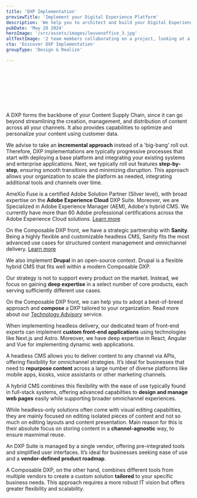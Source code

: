 ```yaml
---
title: 'DXP Implementation'
previewTitle: 'Implement your Digital Experience Platform'
description: 'We help you to architect and build your Digital Experience Platform (DXP), aligning with your Content Supply Chain and seamlessly integrating with your customer touchpoints.'
pubDate: 'May 28 2024'
heroImage: '/src/assets/images/leuvenoffice_3.jpg'
altTextImage: '2 team members collaborating on a project, looking at a single laptop screen.'
cta: 'Discover DXP Implementation'
groupType: 'Design & Realize'

---
```



<HeroHeader 
	headline={frontmatter.title}
    text={frontmatter.description}
    backgroundImage={frontmatter.heroImage} >	
	<Customers headline="Customers for which we implemented their DXP">
		<Image src={kbc} alt="" class="h-10 w-auto"/>
		<Image src={mediafin} alt="" class="h-10 w-auto"/>
		<Image src={argenta} alt="" class="h-10 w-auto"/>
		<Image src={daikin} alt="" class="h-10 w-auto"/>
		<Image src={deceuninck} alt="" class="h-10 w-auto"/>
		<Image src={deme} alt="" class="h-10 w-auto"/>
		<Image src={kdg} alt="" class="h-10 w-auto"/>
		<Image src={leuven} alt="" class="h-10 w-auto"/>
		<Image src={oecd} alt="" class="h-10 w-auto"/>
		<Image src={sligro} alt="" class="h-10 w-auto"/>
	</Customers> 
</HeroHeader>

<TeaserWithImage 
	headline="Experience management challenges at enterprises"
	description="
	<p>In today’s digital-first world, delivering consistent, engaging, and <strong>personalized experiences across channels</strong> is essential to stay competitive. However, businesses often face significant challenges when it comes to creating, managing and optimizing these experiences.</p>
	<p>We have witnessed a number recurring challenges at our clients:</p>
	<ol>
		<li><strong>Inconsistent Customer Experiences:</strong> Without an integrated platform, it’s difficult to deliver a consistent brand message across different touchpoints like web, mobile, and social media, leading to poor customer engagement.</li>
		<li><strong>Content locked in silos:</strong> Too often, organizations have their content shattered in silos. They struggle with inflexible CMS systems, locking content into specific formats and channels while forcing the same generic workflow for all types of authors.</li>
		<li><strong>Outdated technology stacks:</strong> This often results in limited integration capabilities, lack of flexibility and scalability, high maintenance costs and technical debt and the inability to leverage emerging capabilities like Artificial Intelligence (AI)</li>
		<li><strong>Slow time-to-market:</strong> As businesses grow, scaling content creation and distribution becomes a significant bottleneck. Without a robust content supply chain, it’s challenging to manage the volume and complexity of content required for omnichannel delivery, resulting in reduced time-to-market.</li>
	</ol>
	">
	<Image src={placeholder} alt="" width={768} class="rounded-xl" />
</TeaserWithImage>

<TeaserWithImage
	align="left"
	headline="How a DXP can help"
	description="
	<p>A Digital Experience Platform or DXP integrates key experience management capabilities, facilitating <strong>cross-silo</strong> collaboration. When implemented with care, it aligns perfectly with your envisioned Content Supply Chain, fostering faster <strong>time-to-market</strong>, higher <strong>cost-efficiency</strong> and in the end a strongly improved experience for your customers.</p><p>It helps you shift from fragmented systems to an <strong>integrated platform</strong> that connects your teams, technology, and processes, ensuring efficient operations and more impactful customer interactions across every customer touchpoint.</p>
	">
	<Image src={placeholder} alt="" width={768} class="rounded-xl" />
</TeaserWithImage>

<TilesContainer
    headline="Key capabilities of a DXP"
    description="
    <p>While your specific setup may vary, a DXP typically supports a combination of these three core capabilities:</p>
    ">
    <SmallTile 
		headline="Content & Assets management"
		description="Ensure authors can produce, manage and govern content at scale. Typical tooling includes CMS, DAM and PIM.">
    </SmallTile>
    <SmallTile 
		headline="Customer Data management"
		description="Analyze customer insights and get a holistic view on your customer's journey. Typical tooling includes behavioural analytics and customer.">
    </SmallTile>
    <SmallTile 
		headline="Journey orchestration"
		description="Deliver content to the right person, in the right channel, at the right time. Typical tooling includes design systems, testing and personalisation tools.">
    </SmallTile>
</TilesContainer>

<TeaserWithImage 
	headline="DXP Suite or Composable DXP?"
	description="
	<p>The composition of a DXP depends on the unique needs of your organization. Since every business operates with different goals, customer journeys, and internal structures, your DXP must be flexible and modular, allowing you to choose the right tools and capabilities that align with your objectives.</p><p>Over the past years, <strong>two categories</strong> of DXP have emerged in the market: Composable DXP and DXP Suites.</p>
	<h3>DXP Suite</h3>
	<p>With a DXP Suite, you invest in a broader marketing platform, supported by a <strong>single vendor</strong>. These kind of systems offer a broad set of <strong>tightly integrated</strong> solutions, providing business users with autonomy and ease-of-use. Key features include capabilities like in-context editing, off-the-shelf analytics, personalisation tooling and integrated asset management. Typically, these suites come with a <strong>hybrid CMS</strong>, providing advanced website management and page-building capabilities for business users as well as the ability to deliver content across channels using APIs.</p>
	<h3>Composable DXP</h3>
	<p>As your organizations becomes more <strong>digitally mature</strong>, you will find yourself in need for a more scalable and flexible digital ecosystem supporting your growth. A composable architecture is characterised by a strong <strong>decoupling of capabilities</strong>. This kind of architecture typically includes a <strong>native headless CMS</strong>, advanced integration layers and cloud-native microservices. It provides your organization with more freedom to compose your digital ecosystem by choosing <strong>best-of-breed</strong> solutions, fitting your specific needs. It is ideal for businesses with a mature vision on IT and CX.</p>
	Curious on how we can help you with selecting the right architecture and set of technologies? Check out our <a href='#'>Technology Advisory</a> service.
	">
	<Image src={placeholder} alt="" width={768} class="rounded-xl" />
</TeaserWithImage>

<TeaserWithImage
	align="left"
	headline="Headless or hybrid architecture?"
	description="
	<p>A modern DXP typically comes with either a Hybrid CMS or a Headless CMS. Each offers distinct advantages depending on the complexity of your digital experience needs and the channels you need to support.</p>
	<h3>Hybrid: Balancing Flexibility and Ease of Use</h3>
	<p>With a hybrid CMS, you get the channel-agnostic content management necessary for omnichannel experiences, alongside the convenience of WYSIWYG (what-you-see-is-what-you-get) editors or page builders when needed. This approach <strong>supports both developers and business users</strong>, making it an attractive option for organizations looking to balance omnichannel complexity with ease of use.</p>
	<h3>Headless CMS: Ultimate flexibility for omnichannel experiences</h3>
	<p>Headless CMSs focus strongly on <strong>structured content</strong>, organizing information in a way that is independent of any specific layout or design, making it <strong>reusable and scalable by nature</strong>. By embracing proper semantics in how content is stored and managed, businesses can more easily adapt content for different formats without needing to recreate or reformat it for each channel. However, this decoupling comes at the cost of having more limited visual editing tools or page-building capabilities, so teams have a stronger dependency on IT to manage the presentation layer for each channel.</p> 
	">
	<Image src={placeholder} alt="" width={768} class="rounded-xl" />
</TeaserWithImage>

<TeaserWithImage 
	headline="Adoption across your organization"
	description="
	<p>For a DXP to succeed, it needs to be <strong>embraced by all layers</strong> in your organization. With our <a href='#'>Change Management</a> service, we help you ensure that everyone is aligned on the platform’s vision and the way it drives your business goals.</p>
	">
	<Image src={placeholder} alt="" width={768} class="rounded-xl" />
</TeaserWithImage>

<Highlight 
	title="Improving Customer Experience with Content Hubs and Design Systems"
	text="Content Hubs and Design Systems are two complementary tools which can help to streamline your content operations. In this blog post, we recap what they are and how they can enable seamless customer experiences."
	image='/src/assets/images/leuvenoffice_2.jpg'
	buttonText="Read more"
	buttonLink="/insights/improving-customer-experience-with-content-hubs-and-design-systems/"
	/>

<Faq headline="Questions we usually get">
	<FaqQuestion 
		headline="Is a DXP essential to support my Content Supply Chain?">
		<p>A DXP forms the backbone of your Content Supply Chain, since it can go beyond streamlining the creation, management, and distribution of content across all your channels. It also provides capabilities to optimize and personalize your content using customer data.</p>
	</FaqQuestion>
	<FaqQuestion 
		headline="How is a DXP usually implemented?">
		<p>We advise to take an <strong>incremental approach</strong> instead of a 'big-bang' roll out. Therefore, DXP implementations are typically progressive processes that start with deploying a base platform and integrating your existing systems and enterprise applications. Next, we typically roll out features <strong>step-by-step</strong>, ensuring smooth transitions and minimizing disruption. This approach allows your organization to scale the platform as needed, integrating additional tools and channels over time.</p>
	</FaqQuestion>
	<FaqQuestion
		headline="Which products do we use to implement DXPs at our clients?"
		headlineTag="h3"> 
		<p>AmeXio Fuse is a certified Adobe Solution Partner (Silver level), with broad expertise on the <strong>Adobe Experience Cloud</strong> DXP Suite. Moreover, we are Specialized in Adobe Experience Manager (AEM), Adobe's hybrid CMS. We currently have more than 60 Adobe professional certifications across the Adobe Experience Cloud solutions. <a href='#'>Learn more</a></p>
		<p>On the Composable DXP front, we have a strategic partnership with <strong>Sanity</strong>. Being a highly flexible and customizable headless CMS, Sanity fits the most advanced use cases for structured content management and omnichannel delivery. <a href='#'>Learn more</a></p>
		<p>We also implement <strong>Drupal</strong> in an open-source context. Drupal is a flexible hybrid CMS that fits well within a modern Composable DXP.</p> 
	</FaqQuestion>
	<FaqQuestion 
		headline="Do we limit ourselves to these products?" >
		<p>Our strategy is not to support every product on the market. Instead, we focus on gaining <strong>deep expertise</strong> in a select number of core products, each serving sufficiently different use cases.</p>
		<p>On the Composable DXP front, we can help you to adopt a best-of-breed approach and <strong>compose</strong> a DXP tailored to your organization. Read more about our <a href='#'>Technology Advisory</a> service.</p>
		<p>When implementing headless delivery, our dedicated team of front-end experts can implement <strong>custom front-end applications</strong> using technologies like Next.js and Astro. Moreover, we have deep expertise in React, Angular and Vue for implementing dynamic web applications.</p>
	</FaqQuestion>
	<FaqQuestion 
		headline="What are the benefits of implementing a headless or hybrid CMS within a DXP?"
		headlineTag="h3" >
		<p>A headless CMS allows you to deliver content to any channel via APIs, offering flexibility for omnichannel strategies. It’s ideal for businesses that need to <strong>repurpose content</strong> across a large number of diverse platforms like mobile apps, kiosks, voice assistants or other marketing channels.</p>
		<p>A hybrid CMS combines this flexibility with the ease of use typically found in full-stack systems, offering advanced capabilties to <strong>design and manage web pages</strong> easily while supporting broader omnichannel experiences.</p>
		<p>While headless-only solutions often come with visual editing capabilties, they are mainly focused on editing isolated pieces of content and not so much on editing layouts and content presentation. Main reason for this is their absolute focus on storing content in a <strong>channel-agnostic</strong> way, to ensure maxmimal reuse.</p>
	</FaqQuestion>
	<FaqQuestion 
		headline="How do I choose between an DXP Suite and a Composable DXP approach?">
		<p>An DXP Suite is managed by a single vendor, offering pre-integrated tools and simplified user interfaces. It’s ideal for businesses seeking ease of use and a <strong>vendor-defined product roadmap</strong>.</p>
		<p>A Composable DXP, on the other hand, combines different tools from multiple vendors to create a custom solution <strong>tailored</strong> to your specific business needs. This approach requires a more robust IT vision but offers greater flexibility and scalability.</p>
	</FaqQuestion>	
</Faq>
